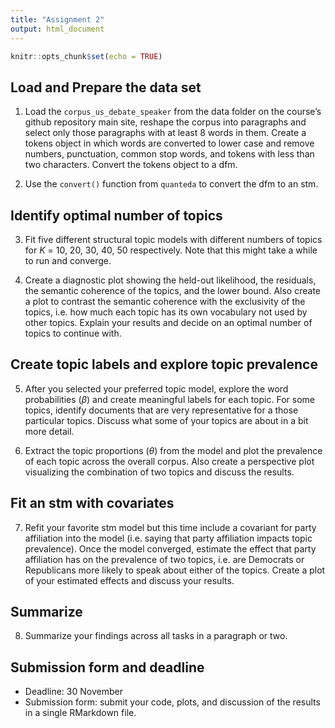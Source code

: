 ```yaml
---
title: "Assignment 2"
output: html_document
---
```


```r
knitr::opts_chunk$set(echo = TRUE)
```


## Load and Prepare the data set

1. Load the `corpus_us_debate_speaker` from the data folder on the course's github repository main site, reshape the corpus into paragraphs and select only those paragraphs with at least 8 words in them. Create a tokens object in which words are converted to lower case and remove numbers, punctuation, common stop words, and tokens with less than two characters. Convert the tokens object to a dfm.

2. Use the `convert()` function from `quanteda` to convert the dfm to an stm.

## Identify optimal number of topics

3. Fit five different structural topic models with different numbers of topics for $K$  = 10, 20, 30, 40, 50 respectively. Note that this might take a while to run and converge.

4. Create a diagnostic plot showing the held-out likelihood, the residuals, the semantic coherence of the topics, and the lower bound. Also create a plot to contrast the semantic coherence with the exclusivity of the topics, i.e. how much each topic has its own vocabulary not used by other topics. Explain your results and decide on an optimal number of topics to continue with.

## Create topic labels and explore topic prevalence

5. After you selected your preferred topic model, explore the word probabilities ($\beta$) and create meaningful labels for each topic. For some topics, identify documents that are very representative for a those particular topics. Discuss what some of your topics are about in a bit more detail.

6. Extract the topic proportions ($\theta$) from the model and plot the prevalence of each topic across the overall corpus. Also create a perspective plot visualizing the combination of two topics and discuss the results.

## Fit an stm with covariates

7. Refit your favorite stm model but this time include a covariant for party affiliation into the model (i.e. saying that party affiliation impacts topic prevalence). Once the model converged, estimate the effect that party affiliation has on the prevalence of two topics, i.e. are Democrats or Republicans more likely to speak about either of the topics. Create a plot of your estimated effects and discuss your results.

## Summarize

8. Summarize your findings across all tasks in a paragraph or two.

## Submission form and deadline

- Deadline: 30 November
- Submission form: submit your code, plots, and discussion of the results in a single RMarkdown file.



